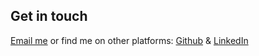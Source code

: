 ## Get in touch

[Email me](mailto:saini@gurkirat.me) or find me on other platforms: [Github](https://github.com/GurkiratSaini) & [LinkedIn](https://www.linkedin.com/in/gurkirat-saini-39577a88/)
